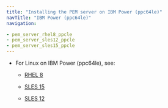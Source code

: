 ```yaml
---
title: "Installing the PEM server on IBM Power (ppc64le)"
navTitle: "IBM Power (ppc64le)"
navigation:

- pem_server_rhel8_ppcle
- pem_server_sles12_ppcle
- pem_server_sles15_ppcle
---
```


- For Linux on IBM Power (ppc64le), see:
  - [RHEL 8](pem_server_rhel8_ppcle)
  
  - [SLES 15](pem_server_sles15_ppcle)
  - [SLES 12](pem_server_sles12_ppcle)
